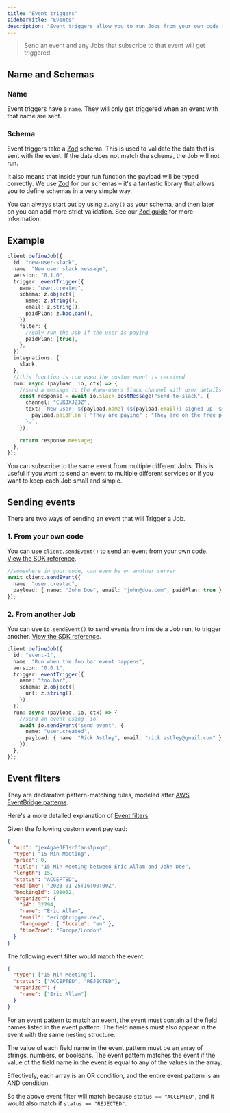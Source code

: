 ```yaml
---
title: "Event triggers"
sidebarTitle: "Events"
description: "Event triggers allow you to run Jobs from your own code (or your other Jobs)"
---
```


> Send an event and any Jobs that subscribe to that event will get triggered.

## Name and Schemas

### Name

Event triggers have a `name`. They will only get triggered when an event with that name are sent.

### Schema

Event triggers take a [Zod](https://github.com/colinhacks/zod) schema. This is used to validate the data that is sent with the event. If the data does not match the schema, the Job will not run.

It also means that inside your run function the payload will be typed correctly. We use [Zod](https://github.com/colinhacks/zod#installation) for our schemas – it's a fantastic library that allows you to define schemas in a very simple way.

You can always start out by using `z.any()` as your schema, and then later on you can add more strict validation. See our [Zod guide](/documentation/guides/zod) for more information.

## Example

```ts
client.defineJob({
  id: "new-user-slack",
  name: "New user slack message",
  version: "0.1.0",
  trigger: eventTrigger({
    name: "user.created",
    schema: z.object({
      name: z.string(),
      email: z.string(),
      paidPlan: z.boolean(),
    }),
    filter: {
      //only run the Job if the user is paying
      paidPlan: [true],
    },
  }),
  integrations: {
    slack,
  },
  //this function is run when the custom event is received
  run: async (payload, io, ctx) => {
    //send a message to the #new-users Slack channel with user details
    const response = await io.slack.postMessage("send-to-slack", {
      channel: "CUKJXJZ3Z",
      text: `New user: ${payload.name} (${payload.email}) signed up. ${
        payload.paidPlan ? "They are paying" : "They are on the free plan"
      }.`,
    });

    return response.message;
  },
});
```

<Note>
  You can subscribe to the same event from multiple different Jobs. This is useful if you want to
  send an event to multiple different services or if you want to keep each Job small and simple.
</Note>

## Sending events

There are two ways of sending an event that will Trigger a Job.

### 1. From your own code

You can use `client.sendEvent()` to send an event from your own code. [View the SDK reference](/sdk/triggerclient/instancemethods/sendevent).

```ts
//somewhere in your code, can even be on another server
await client.sendEvent({
  name: "user.created",
  payload: { name: "John Doe", email: "john@doe.com", paidPlan: true },
});
```

### 2. From another Job

You can use `io.sendEvent()` to send events from inside a Job run, to trigger another. [View the SDK reference](/sdk/io/sendevent).

```ts
client.defineJob({
  id: "event-1",
  name: "Run when the foo.bar event happens",
  version: "0.0.1",
  trigger: eventTrigger({
    name: "foo.bar",
    schema: z.object({
      url: z.string(),
    }),
  }),
  run: async (payload, io, ctx) => {
    //send an event using `io`
    await io.sendEvent("send event", {
      name: "user.created",
      payload: { name: "Rick Astley", email: "rick.astley@gmail.com" },
    });
  },
});
```

## Event filters

They are declarative pattern-matching rules, modeled after [AWS EventBridge patterns](https://docs.aws.amazon.com/eventbridge/latest/userguide/eb-event-patterns.html).

Here's a more detailed explanation of [Event filters](/documentation/guides/event-filter)

Given the following custom event payload:

```json
{
  "uid": "jexAgaeJFJsrGfans1pxqm",
  "type": "15 Min Meeting",
  "price": 0,
  "title": "15 Min Meeting between Eric Allam and John Doe",
  "length": 15,
  "status": "ACCEPTED",
  "endTime": "2023-01-25T16:00:00Z",
  "bookingId": 198052,
  "organizer": {
    "id": 32794,
    "name": "Eric Allam",
    "email": "eric@trigger.dev",
    "language": { "locale": "en" },
    "timeZone": "Europe/London"
  }
}
```

The following event filter would match the event:

```json
{
  "type": ["15 Min Meeting"],
  "status": ["ACCEPTED", "REJECTED"],
  "organizer": {
    "name": ["Eric Allam"]
  }
}
```

For an event pattern to match an event, the event must contain all the field names listed in the event pattern. The field names must also appear in the event with the same nesting structure.

The value of each field name in the event pattern must be an array of strings, numbers, or booleans. The event pattern matches the event if the value of the field name in the event is equal to any of the values in the array.

Effectively, each array is an OR condition, and the entire event pattern is an AND condition.

So the above event filter will match because `status == "ACCEPTED"`, and it would also match if `status == "REJECTED"`.
